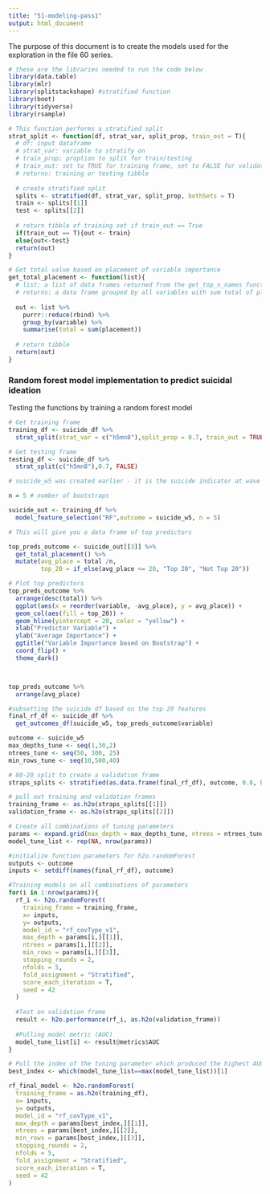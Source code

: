 ```yaml
---
title: "51-modeling-pass1"
output: html_document
---
```


The purpose of this document is to create the models used for the exploration in the file 60 series.

```r
# these are the libraries needed to run the code below
library(data.table)
library(mlr)
library(splitstackshape) #stratified function
library(boot)
library(tidyverse)
library(rsample)
```


```r
# This function performs a stratified split
strat_split <- function(df, strat_var, split_prop, train_out = T){
  # df: input dataframe
  # strat_var: variable to stratify on
  # train_prop: proption to split for train/testing
  # train_out: set to TRUE for training frame, set to FALSE for validation frame
  # returns: training or testing tibble
  
  # create stratified split
  splits <- stratified(df, strat_var, split_prop, bothSets = T)
  train <- splits[[1]]
  test <- splits[[2]]
  
  # return tibble of training set if train_out == True
  if(train_out == T){out <- train}
  else{out<-test}
  return(out)
}

# Get total value based on placement of variable importance
get_total_placement <- function(list){
  # list: a list of data frames returned from the get_top_n_names function
  # returns: a data frame grouped by all variables with sum total of placement
  
  out <- list %>%
    purrr::reduce(rbind) %>% 
    group_by(variable) %>% 
    summarise(total = sum(placement))
  
  # return tibble
  return(out)
}

```

### Random forest model implementation to predict suicidal ideation
Testing the functions by training a random forest model 
```r
# Get training frame
training_df <- suicide_df %>% 
  strat_split(strat_var = c("h5mn8"),split_prop = 0.7, train_out = TRUE)

# Get testing frame
testing_df <- suicide_df %>% 
  strat_split(c("h5mn8"),0.7, FALSE)
```


```r
# suicide_w5 was created earlier - it is the suicide indicator at wave 5

n = 5 # number of bootstraps

suicide_out <- training_df %>% 
  model_feature_selection("RF",outcome = suicide_w5, n = 5)
```



```r
# This will give you a data frame of top predictors

top_preds_outcome <- suicide_out[[3]] %>%
  get_total_placement() %>% 
  mutate(avg_place = total /n,
         top_20 = if_else(avg_place <= 20, "Top 20", "Not Top 20"))

# Plot top predictors
top_preds_outcome %>% 
  arrange(desc(total)) %>%
  ggplot(aes(x = reorder(variable, -avg_place), y = avg_place)) +
  geom_col(aes(fill = top_20)) +
  geom_hline(yintercept = 20, color = "yellow") +
  xlab("Predictor Variable") + 
  ylab("Average Importance") +
  ggtitle("Variable Importance based on Bootstrap") +
  coord_flip() +
  theme_dark()



top_preds_outcome %>% 
  arrange(avg_place)
```

```r
#subsetting the suicide df based on the top 20 features
final_rf_df <- suicide_df %>% 
  get_outcomes_df(suicide_w5, top_preds_outcome$variable)

```


```r

outcome <- suicide_w5
max_depths_tune <- seq(1,30,2)
ntrees_tune <- seq(50, 300, 25)
min_rows_tune <- seq(10,500,40)

# 80-20 split to create a validation frame
straps_splits <- stratified(as.data.frame(final_rf_df), outcome, 0.8, bothSets = T) 

# pull out training and validation frames
training_frame <- as.h2o(straps_splits[[1]])
validation_frame <- as.h2o(straps_splits[[2]])

# Create all combinations of tuning parameters
params <- expand.grid(max_depth = max_depths_tune, ntrees = ntrees_tune, min_rows = min_rows_tune)
model_tune_list <- rep(NA, nrow(params))

#initialize function parameters for h2o.randomForest
outputs <- outcome
inputs <- setdiff(names(final_rf_df), outcome)

#Training models on all combinations of parameters
for(i in 1:nrow(params)){
  rf_i <- h2o.randomForest(
    training_frame = training_frame,
    x= inputs,
    y= outputs, 
    model_id = "rf_covType_v1",
    max_depth = params[i,][[1]],
    ntrees = params[i,][[2]],
    min_rows = params[i,][[3]],
    stopping_rounds = 2,
    nfolds = 5,
    fold_assignment = "Stratified",
    score_each_iteration = T,
    seed = 42
  )
  
  #Test on validation frame
  result <- h2o.performance(rf_i, as.h2o(validation_frame))
  
  #Pulling model metric (AUC)
  model_tune_list[i] <- result@metrics$AUC
}

# Pull the index of the tuning parameter which produced the highest AUC
best_index <- which(model_tune_list==max(model_tune_list))[1]

```

```r
rf_final_model <- h2o.randomForest(
  training_frame = as.h2o(training_df),
  x= inputs,
  y= outputs,
  model_id = "rf_covType_v1",
  max_depth = params[best_index,][[1]],
  ntrees = params[best_index,][[2]], 
  min_rows = params[best_index,][[3]],
  stopping_rounds = 2,
  nfolds = 5,
  fold_assignment = "Stratified",
  score_each_iteration = T,
  seed = 42
)
```



